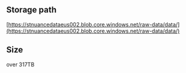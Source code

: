 ## Storage path

[https://stnuancedataeus002.blob.core.windows.net/raw-data/data/](https://stnuancedataeus002.blob.core.windows.net/raw-data/data/)

##  Size

over 317TB


<Count />